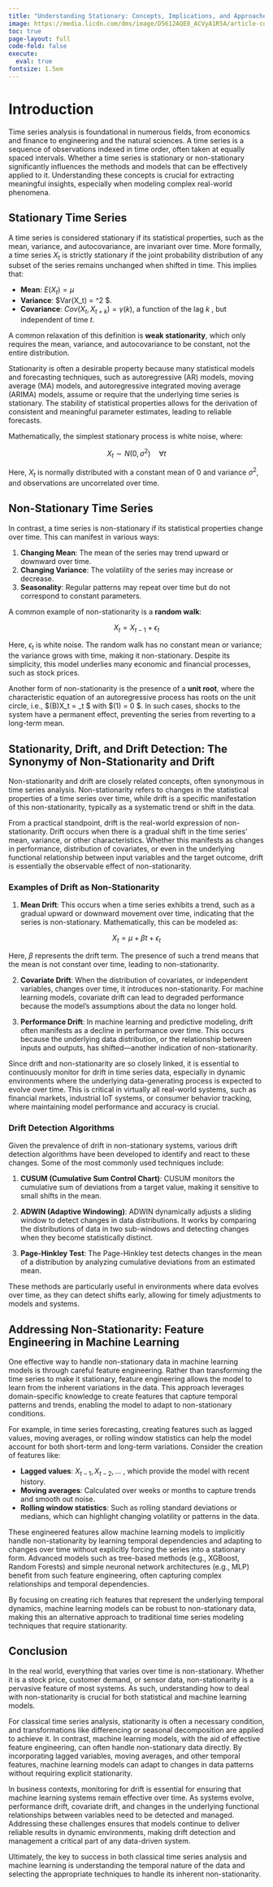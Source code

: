 ```yaml
---
title: "Understanding Stationary: Concepts, Implications, and Approaches"
image: https://media.licdn.com/dms/image/D5612AQE8_ACVyA1R5A/article-cover_image-shrink_600_2000/0/1707473322069?e=2147483647&v=beta&t=6YA4vThrbLS-bJhkO7xd092gSAyzLF-47zxQSxTHpsk
toc: true
page-layout: full
code-fold: false
execute:
  eval: true
fontsize: 1.5em
---
```


# Introduction

::: justify
Time series analysis is foundational in numerous fields, from economics and finance to engineering and the natural sciences. A time series is a sequence of observations indexed in time order, often taken at equally spaced intervals. Whether a time series is stationary or non-stationary significantly influences the methods and models that can be effectively applied to it. Understanding these concepts is crucial for extracting meaningful insights, especially when modeling complex real-world phenomena.
:::
## Stationary Time Series
::: justify
A time series is considered stationary if its statistical properties, such as the mean, variance, and autocovariance, are invariant over time. More formally, a time series $X_t$ is strictly stationary if the joint probability distribution of any subset of the series remains unchanged when shifted in time. This implies that:

- **Mean**: $E(X_t) = \mu$
- **Variance**: $Var(X_t) = \sigma^2 $.
- **Covariance**: $Cov(X_t, X_{t+k}) = \gamma(k)$, a function of the lag $k$ , but independent of time $t$.

A common relaxation of this definition is **weak stationarity**, which only requires the mean, variance, and autocovariance to be constant, not the entire distribution.

Stationarity is often a desirable property because many statistical models and forecasting techniques, such as autoregressive (AR) models, moving average (MA) models, and autoregressive integrated moving average (ARIMA) models, assume or require that the underlying time series is stationary. The stability of statistical properties allows for the derivation of consistent and meaningful parameter estimates, leading to reliable forecasts.

Mathematically, the simplest stationary process is white noise, where:

$$
X_t \sim N(0, \sigma^2) \quad \forall t
$$

Here, $X_t$ is normally distributed with a constant mean of 0 and variance $\sigma^2$, and observations are uncorrelated over time.
:::
## Non-Stationary Time Series
::: justify
In contrast, a time series is non-stationary if its statistical properties change over time. This can manifest in various ways:

1. **Changing Mean**: The mean of the series may trend upward or downward over time.
2. **Changing Variance**: The volatility of the series may increase or decrease.
3. **Seasonality**: Regular patterns may repeat over time but do not correspond to constant parameters.

A common example of non-stationarity is a **random walk**:

$$
X_t = X_{t-1} + \epsilon_t
$$

Here, $\epsilon_t$ is white noise. The random walk has no constant mean or variance; the variance grows with time, making it non-stationary. Despite its simplicity, this model underlies many economic and financial processes, such as stock prices.

Another form of non-stationarity is the presence of a **unit root**, where the characteristic equation of an autoregressive process has roots on the unit circle, i.e., $\phi(B)X_t = \epsilon_t $ with $\phi(1) = 0 $. In such cases, shocks to the system have a permanent effect, preventing the series from reverting to a long-term mean.
:::
## Stationarity, Drift, and Drift Detection: The Synonymy of Non-Stationarity and Drift
::: justify
Non-stationarity and drift are closely related concepts, often synonymous in time series analysis. Non-stationarity refers to changes in the statistical properties of a time series over time, while drift is a specific manifestation of this non-stationarity, typically as a systematic trend or shift in the data.

From a practical standpoint, drift is the real-world expression of non-stationarity. Drift occurs when there is a gradual shift in the time series' mean, variance, or other characteristics. Whether this manifests as changes in performance, distribution of covariates, or even in the underlying functional relationship between input variables and the target outcome, drift is essentially the observable effect of non-stationarity.
:::
### Examples of Drift as Non-Stationarity
::: justify
1. **Mean Drift**: This occurs when a time series exhibits a trend, such as a gradual upward or downward movement over time, indicating that the series is non-stationary. Mathematically, this can be modeled as:

 $$
   X_t = \mu + \beta t + \epsilon_t
$$

   Here, $\beta$ represents the drift term. The presence of such a trend means that the mean is not constant over time, leading to non-stationarity.

2. **Covariate Drift**: When the distribution of covariates, or independent variables, changes over time, it introduces non-stationarity. For machine learning models, covariate drift can lead to degraded performance because the model's assumptions about the data no longer hold.

3. **Performance Drift**: In machine learning and predictive modeling, drift often manifests as a decline in performance over time. This occurs because the underlying data distribution, or the relationship between inputs and outputs, has shifted—another indication of non-stationarity.

Since drift and non-stationarity are so closely linked, it is essential to continuously monitor for drift in time series data, especially in dynamic environments where the underlying data-generating process is expected to evolve over time. This is critical in virtually all real-world systems, such as financial markets, industrial IoT systems, or consumer behavior tracking, where maintaining model performance and accuracy is crucial.
:::
### Drift Detection Algorithms
::: justify
Given the prevalence of drift in non-stationary systems, various drift detection algorithms have been developed to identify and react to these changes. Some of the most commonly used techniques include:

1. **CUSUM (Cumulative Sum Control Chart)**: CUSUM monitors the cumulative sum of deviations from a target value, making it sensitive to small shifts in the mean.

2. **ADWIN (Adaptive Windowing)**: ADWIN dynamically adjusts a sliding window to detect changes in data distributions. It works by comparing the distributions of data in two sub-windows and detecting changes when they become statistically distinct.

3. **Page-Hinkley Test**: The Page-Hinkley test detects changes in the mean of a distribution by analyzing cumulative deviations from an estimated mean.

These methods are particularly useful in environments where data evolves over time, as they can detect shifts early, allowing for timely adjustments to models and systems.
:::
## Addressing Non-Stationarity: Feature Engineering in Machine Learning
::: justify
One effective way to handle non-stationary data in machine learning models is through careful feature engineering. Rather than transforming the time series to make it stationary, feature engineering allows the model to learn from the inherent variations in the data. This approach leverages domain-specific knowledge to create features that capture temporal patterns and trends, enabling the model to adapt to non-stationary conditions.

For example, in time series forecasting, creating features such as lagged values, moving averages, or rolling window statistics can help the model account for both short-term and long-term variations. Consider the creation of features like:

- **Lagged values**: $X_{t-1}, X_{t-2}, \dots$ , which provide the model with recent history.
- **Moving averages**: Calculated over weeks or months to capture trends and smooth out noise.
- **Rolling window statistics**: Such as rolling standard deviations or medians, which can highlight changing volatility or patterns in the data.

These engineered features allow machine learning models to implicitly handle non-stationarity by learning temporal dependencies and adapting to changes over time without explicitly forcing the series into a stationary form. Advanced models such as tree-based methods (e.g., XGBoost, Random Forests) and simple neuronal network architectures (e.g., MLP) benefit from such feature engineering, often capturing complex relationships and temporal dependencies.

By focusing on creating rich features that represent the underlying temporal dynamics, machine learning models can be robust to non-stationary data, making this an alternative approach to traditional time series modeling techniques that require stationarity.
:::
## Conclusion
::: justify
In the real world, everything that varies over time is non-stationary. Whether it is a stock price, customer demand, or sensor data, non-stationarity is a pervasive feature of most systems. As such, understanding how to deal with non-stationarity is crucial for both statistical and machine learning models.

For classical time series analysis, stationarity is often a necessary condition, and transformations like differencing or seasonal decomposition are applied to achieve it. In contrast, machine learning models, with the aid of effective feature engineering, can often handle non-stationary data directly. By incorporating lagged variables, moving averages, and other temporal features, machine learning models can adapt to changes in data patterns without requiring explicit stationarity.

In business contexts, monitoring for drift is essential for ensuring that machine learning systems remain effective over time. As systems evolve, performance drift, covariate drift, and changes in the underlying functional relationships between variables need to be detected and managed. Addressing these challenges ensures that models continue to deliver reliable results in dynamic environments, making drift detection and management a critical part of any data-driven system.

Ultimately, the key to success in both classical time series analysis and machine learning is understanding the temporal nature of the data and selecting the appropriate techniques to handle its inherent non-stationarity.

:::
